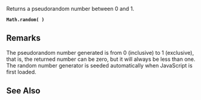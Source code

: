 Returns a pseudorandom number between 0 and 1.

 '''Math.random( )'''

==Remarks==
The pseudorandom number generated is from 0 (inclusive) to 1 (exclusive), that is, the returned number can be zero, but it will always be less than one. The random number generator is seeded automatically when JavaScript is first loaded.


==See Also==

              
